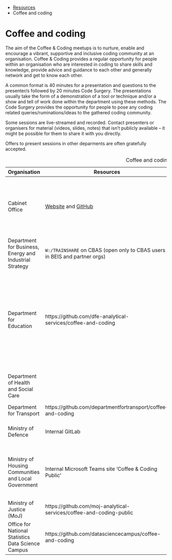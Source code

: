 ::: {.breadcrumbs}
* [Resources](resources.html)
* Coffee and coding
:::

# Coffee and coding

The aim of the Coffee & Coding meetups is to nurture, enable and encourage a
vibrant, supportive and inclusive coding community at an organisation. Coffee &
Coding provides a regular opportunity for people within an organisation who are
interested in coding to share skills and knowledge, provide advice and guidance
to each other and generally network and get to know each other.

A common format is 40 minutes for a presentation and questions to the
presenter/s followed by 20 minutes Code Surgery. The presentations usually take
the form of a demonstration of a tool or technique and/or a show and tell of
work done within the department using these methods.  The Code Surgery provides
the opportunity for people to pose any coding related queries/ruminations/ideas
to the gathered coding community.

Some sessions are live-streamed and recorded.  Contact presenters or organisers
for material (videos, slides, notes) that isn't publicly available -- it might
be possible for them to share it with you directly.

Offers to present sessions in other deparments are often gratefully accepted.

Table: Coffee and coding groups

| Organisation | Resources | Contact | Notes |
|--------------|-----------|---------|-------|
| Cabinet Office | [Website](https://co-analysis.github.io/co-coffee-and-coding/) and [GitHub](https://github.com/co-analysis/co-coffee-and-coding) | coffee-and-coding@cabinetoffice.gov.uk | Every two weeks on Fridays from 10.15 to 11.15, Horseguard's Parade and Google Hangouts |
| Department for Business, Energy and Industrial Strategy | `W:/TRAINSHARE` on CBAS (open only to CBAS users in BEIS and partner orgs) | coffeeandcoding@beis.gov.uk | Weekly at 10-11am on Wednesdays, open to all |
| Department for Education | https://github.com/dfe-analytical-services/coffee-and-coding | coffee.coding@education.gov.uk | Sessions are usually held on every other Wednesday morning from 10-11AM. Rooms are booked for the London, Sheffield, and Darlington offices. |
| Department of Health and Social Care | | https://www.eventbrite.co.uk/e/health-r-coding-club-tickets-52481515626 | All events are arranged via the eventbrite link. |
| Department for Transport | https://github.com/departmentfortransport/coffee-and-coding | coffee.coding@dft.gov.uk |  |
| Ministry of Defence | Internal GitLab | Charlie Willis charles.wills106@mod.uk | Usually once a month on Friday mornings |
| Ministry of Housing Communities and Local Government | Internal Microsoft Teams site 'Coffee & Coding Public' | coffeeandcoding@communities.gov.uk | Roughly fortnightly on Monday afternoon's, held in 2 Marsham Street, London |
| Ministry of Justice (MoJ) | https://github.com/moj-analytical-services/coffee-and-coding-public | Coffee-and-Coding@justice.gov.uk |  |
| Office for National Statistics Data Science Campus | https://github.com/datasciencecampus/coffee-and-coding | coffee.coding@ons.gov.uk | Monthly |
